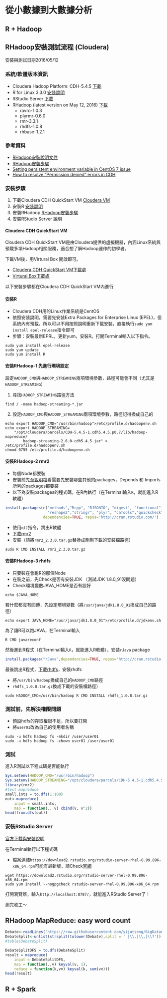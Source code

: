 # 從小數據到大數據分析 {#big}

## R + Hadoop

## RHadoop安裝測試流程 (Cloudera)
安裝與測試日期2016/05/12

### 系統/軟體版本資訊
- Cloudera Hadoop Platform: CDH-5.4.5 [下載](http://www.cloudera.com/downloads/cdh/5-4-5.html)
- R for Linux 3.3.0 [安裝說明](https://cran.rstudio.com/bin/linux/redhat/README)
- RStudio Server [下載](https://www.rstudio.com/products/rstudio/download-server/)
- RHadoop (latest version on May 12, 2016) [下載](https://github.com/RevolutionAnalytics/RHadoop/wiki/Downloads)
    - ravro-1.0.3
    - plyrmr-0.6.0
    - rmr-3.3.1
    - rhdfs-1.0.8
    - rhbase-1.2.1


### 參考資料
- [RHadoop安裝說明文件](https://github.com/RevolutionAnalytics/RHadoop/wiki/Installing-RHadoop-on-RHEL)
- [RHadoop安裝步驟](https://bigdatastudy.hackpad.com/ep/pad/static/IADMBeqF0vV)
- [Setting persistent environment variable in CentOS 7 issue](http://unix.stackexchange.com/questions/271514/setting-persistent-environment-variable-in-centos-7-issue)
- [How to resolve "Permission denied" errors in CDH](https://community.cloudera.com/t5/CDH-Manual-Installation/How-to-resolve-quot-Permission-denied-quot-errors-in-CDH/ta-p/36141)

### 安裝步驟
1. 下載Cloudera CDH QuickStart VM [Cloudera VM](http://www.cloudera.com/developers/get-started-with-hadoop-tutorial.html)
2. 安裝R [安裝說明](https://cran.rstudio.com/bin/linux/redhat/README)
3. 安裝RHadoop [RHadoop安裝步驟](https://bigdatastudy.hackpad.com/ep/pad/static/IADMBeqF0vV)
4. 安裝RStudio Server [說明](https://www.rstudio.com/products/rstudio/download-server/)

#### Cloudera CDH QuickStart VM
Cloudera CDH QuickStart VM是由Cloudera提供的虛擬機器，內涵Linux系統與預載多項Hadoop相關服務，適合想了解Hadoop運作的初學者。

下載VM後，用Virtural Box 開啟即可。

- [Cloudera CDH QuickStart VM下載處](http://www.cloudera.com/developers/get-started-with-hadoop-tutorial.html)
- [Virtural Box下載處](https://www.virtualbox.org/)

以下安裝步驟都在Cloudera CDH QuickStart VM內進行

#### 安裝R
- Cloudera CDH用的Linux作業系統是CentOS
- 依照安裝說明，需要先安裝Extra
Packages for Enterprise Linux (EPEL)，但系統內有預載，所以可以不用按照說明重新下載安裝，直接執行`sudo yum install epel-release`指令即可
- 步驟：安裝最新EPRL，更新yum，安裝R。打開Terminal輸入以下指令。

```
sudo yum install epel-release
sudo yum update
sudo yum install R
```

#### 安裝RHadoop-1 先進行環境設定
設定`HADOOP_CMD`與`HADOOP_STREAMING`兩項環境參數，路徑可能會不同（尤其是`HADOOP_STREAMING`）

1. 尋找`HADOOP_STREAMING`路徑方法
```
find / -name hadoop-streaming-*.jar
```

2. 設定`HADOOP_CMD`與`HADOOP_STREAMING`兩項環境參數，路徑記得換成自己的
```
echo export HADOOP_CMD="/usr/bin/hadoop">/etc/profile.d/hadoopenv.sh
echo export HADOOP_STREAMING=
    "/opt/cloudera/parcels/CDH-5.4.5-1.cdh5.4.5.p0.7/lib/hadoop-mapreduce/
        hadoop-streaming-2.6.0-cdh5.4.5.jar" > /etc/profile.d/hadoopenv.sh
chmod 0755 /etc/profile.d/hadoopenv.sh
```

#### 安裝RHadoop-2 rmr2
- 每個Node都要裝
- 安裝前先至[說明檔](https://github.com/RevolutionAnalytics/rmr2/blob/master/pkg/DESCRIPTION)看需要先安裝哪些其他的packages，Depends 和 Imports 所列的packages都要裝
- 以下為安裝packages的程式碼，在R內執行（在Terminal輸入`R`，就能進入R軟體）
```r
install.packages(c("methods","Rcpp", "RJSONIO", "digest", "functional", 
                   "reshape2","stringr", "plyr", "caTools","quickcheck","testthat"), 
                 dependencies=TRUE, repos='http://cran.rstudio.com/')
```

- 使用`q()`指令，跳出R軟體
- [下載rmr2](https://github.com/RevolutionAnalytics/RHadoop/wiki/Downloads)
- 安裝（請將`rmr2_2.3.0.tar.gz`替換成剛剛下載的安裝檔路徑）

```
sudo R CMD INSTALL rmr2_2.3.0.tar.gz
```

#### 安裝RHadoop-3 rhdfs
- 只要裝在會跑R的那個Node
- 在裝之前，先Check是否有安裝JDK （測試JDK 1.8.0_91沒問題）
- Check環境變數JAVA_HOME是否有設好

```
echo $JAVA_HOME
```

若什麼都沒有回傳，先設定環境變數（將`/usr/java/jdk1.8.0_91`換成自己的路徑）

```
echo export JAVA_HOME="/usr/java/jdk1.8.0_91">/etc/profile.d/jdkenv.sh
```

為了讓R可以跑JAVA，在Terminal輸入

```
R CMD javareconf
```

然後進到R程式（在Terminal輸入`R`，就能進入R軟體），安裝`rJava` package
```r
install.packages("rJava",dependencies=TRUE, repos='http://cran.rstudio.com/')
```

最後跳出R程式，[下載rhdfs](https://github.com/RevolutionAnalytics/RHadoop/wiki/Downloads)，安裝rhdfs

- 將`/usr/bin/hadoop`換成自己的`HADOOP_CMD`路徑
- `rhdfs_1.0.8.tar.gz`換成下載的安裝檔路徑）

```
sudo HADOOP_CMD=/usr/bin/hadoop R CMD INSTALL rhdfs_1.0.8.tar.gz
```

### 測試前，先解決權限問題
- 預設hdfs的存取權限不足，所以要打開
- 將`user01`改為自己的使用者名稱

```
sudo -u hdfs hadoop fs -mkdir /user/user01
sudo -u hdfs hadoop fs -chown user01 /user/user01
```

### 測試
進入R測試以下程式碼是否能執行
```r
Sys.setenv(HADOOP_CMD="/usr/bin/hadoop")
Sys.setenv(HADOOP_STREAMING="/opt/cloudera/parcels/CDH-5.4.5-1.cdh5.4.5.p0.7/lib/hadoop-mapreduce/hadoop-streaming-2.6.0-cdh5.4.5.jar")
library(rmr2)
#test mapreduce
small.ints = to.dfs(1:100)
out<-mapreduce(
    input = small.ints, 
    map = function(., v) cbind(v, v^2))
head(from.dfs(out))
```

### 安裝RStudio Server
[官方下載與安裝說明](https://www.rstudio.com/products/rstudio/download-server/)

在Terminal執行以下程式碼

- 檔案連結`https://download2.rstudio.org/rstudio-server-rhel-0.99.896-x86_64.rpm`可能有最新版，請Check[官網](https://www.rstudio.com/products/rstudio/download-server/)

```
wget https://download2.rstudio.org/rstudio-server-rhel-0.99.896-x86_64.rpm
sudo yum install --nogpgcheck rstudio-server-rhel-0.99.896-x86_64.rpm

```

打開瀏覽器，輸入`http://localhost:8787/`，就能進入RStudio Server了！

測完收工～

## RHadoop MapReduce: easy word count
```r
Debate<-readLines("https://raw.githubusercontent.com/yijutseng/BigDataCGUIM/master/RepDebateMiami.txt")
DebateSplit<-unlist(strsplit(tolower(Debate),split = ' |\\.|\\,|\\?'))
#table(DebateSplit)
```

```r
DebateSplitDFS = to.dfs(DebateSplit)
result = mapreduce(
    input = DebateSplitDFS,
    map = function(.,v) keyval(v, 1),
    reduce = function(k,vv) keyval(k, sum(vv)))
head(result)
```

## R + Spark
